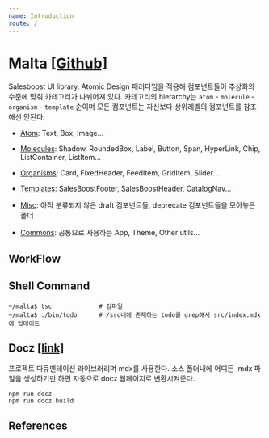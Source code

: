 ```yaml
---
name: Introduction
route: /
---
```


# Malta [[Github]](https://github.com/salesboostio/malta)

Salesboost UI library. Atomic Design 패러다임을 적용해 컴포넌트들이 추상화의
수준에 맞춰 카테고리가 나뉘어져 있다. 카테고리의 hierarchy는 `atom` - `molecule` - `organism` - `template`
순이며 모든 컴포넌트는 자신보다 상위레벨의 컴포넌트를 참조해선 안된다.

- [Atom](http://localhost:3000/src-atoms-index): Text, Box, Image...
- [Molecules](http://localhost:3000/src-molecules-index): Shadow, RoundedBox, Label, Button, Span, HyperLink, Chip, ListContainer, ListItem...
- [Organisms](http://localhost:3000/src-organisms-index): Card, FixedHeader, FeedItem, GridItem, Slider...
- [Templates](http://localhost:3000/src-templates-index): SalesBoostFooter, SalesBoostHeader, CatalogNav...



- [Misc](http://localhost:3000/src-misc-index): 아직 분류되지 않은 draft 컴포넌트들, deprecate 컴포넌트들을 모아놓은 폴더
- [Commons](http://localhost:3000/src-commons-index): 공통으로 사용하는 App, Theme, Other utils...

## WorkFlow

## Shell Command
```
~/malta$ tsc             # 컴파일
~/malta$ ./bin/todo      # /src내에 존재하는 todo를 grep해서 src/index.mdx에 업데이트       
```

## Docz [[link]](https://www.docz.site/)
프로젝트 다큐멘테이션 라이브러리며 mdx를 사용한다. 소스 폴더내에 어디든 .mdx 파일을 생성하기만 하면 
자동으로 docz 웹페이지로 변환시켜준다. 
```
npm run docz
npm run docz build
```


## References
